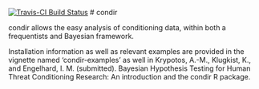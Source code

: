 [![Travis-CI Build Status](https://travis-ci.org/AngelosPsy/condir.svg?branch=master)](https://travis-ci.org/AngelosPsy/condir)
# condir

condir allows the easy analysis of conditioning data, within both a frequentists and Bayesian framework. 

Installation information as well as relevant examples are provided in the vignette named 'condir-examples' as well in Krypotos, A.-M., Klugkist, K., and Engelhard, I. M. (submitted). Bayesian Hypothesis Testing for Human Threat Conditioning Research: 
An introduction and the condir R package.
